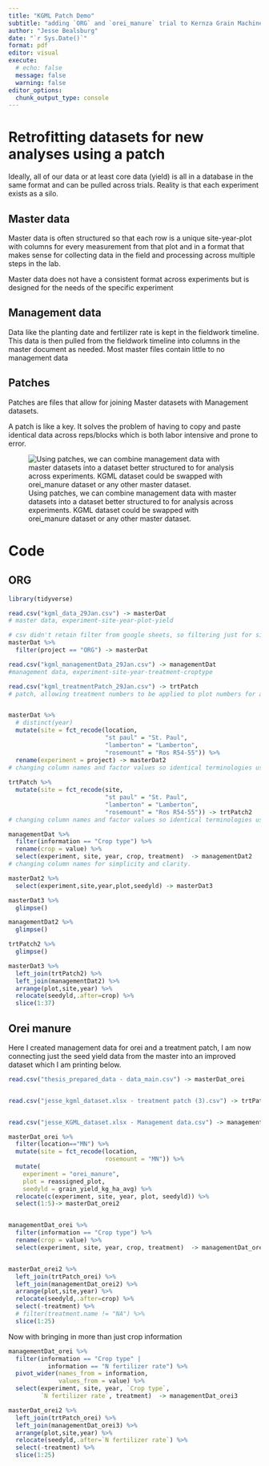 ```yaml
---
title: "KGML Patch Demo"
subtitle: "adding `ORG` and `orei_manure` trial to Kernza Grain Machine Learning (KGML) dataset"
author: "Jesse Bealsburg"
date: "`r Sys.Date()`"
format: pdf
editor: visual
execute:
  # echo: false
  message: false
  warning: false
editor_options: 
  chunk_output_type: console
---
```


# Retrofitting datasets for new analyses using a patch

Ideally, all of our data or at least core data (yield) is all in a database in the same format and can be pulled across trials. Reality is that each experiment exists as a silo.

## Master data

Master data is often structured so that each row is a unique site-year-plot with columns for every measurement from that plot and in a format that makes sense for collecting data in the field and processing across multiple steps in the lab.

Master data does not have a consistent format across experiments but is designed for the needs of the specific experiment

## Management data

Data like the planting date and fertilizer rate is kept in the fieldwork timeline. This data is then pulled from the fieldwork timeline into columns in the master document as needed. Most master files contain little to no management data

## Patches

Patches are files that allow for joining Master datasets with Management datasets.

A patch is like a key. It solves the problem of having to copy and paste identical data across reps/blocks which is both labor intensive and prone to error.

![Using patches, we can combine management data with master datasets into a dataset better structured to for analysis across experiments. KGML dataset could be swapped with orei_manure dataset or any other master dataset.](kgml_patch_infographic.png)

\newpage

# Code

## ORG

```r

library(tidyverse)

read.csv("kgml_data_29Jan.csv") -> masterDat
# master data, experiment-site-year-plot-yield

# csv didn't retain filter from google sheets, so filtering just for simplicity
masterDat %>% 
  filter(project == "ORG") -> masterDat

read.csv("kgml_managementData_29Jan.csv") -> managementDat
#management data, experiment-site-year-treatment-croptype

read.csv("kgml_treatmentPatch_29Jan.csv") -> trtPatch
# patch, allowing treatment numbers to be applied to plot numbers for a given experiment-site-year-plot-treatment


masterDat %>% 
  # distinct(year)
  mutate(site = fct_recode(location,
                           "st paul" = "St. Paul",
                           "lamberton" = "Lamberton",
                           "rosemount" = "Ros R54-55")) %>% 
  rename(experiment = project) -> masterDat2
# changing column names and factor values so identical terminologies used
  
trtPatch %>% 
  mutate(site = fct_recode(site,
                           "st paul" = "St. Paul",
                           "lamberton" = "Lamberton",
                           "rosemount" = "Ros R54-55")) -> trtPatch2
# changing column names and factor values so identical terminologies used

```

```r

managementDat %>% 
  filter(information == "Crop type") %>% 
  rename(crop = value) %>% 
  select(experiment, site, year, crop, treatment)  -> managementDat2
# changing column names for simplicity and clarity. 

masterDat2 %>% 
  select(experiment,site,year,plot,seedyld) -> masterDat3

masterDat3 %>% 
  glimpse() 

managementDat2 %>% 
  glimpse()

trtPatch2 %>% 
  glimpse()
```

```r

masterDat3 %>% 
  left_join(trtPatch2) %>% 
  left_join(managementDat2) %>% 
  arrange(plot,site,year) %>% 
  relocate(seedyld,.after=crop) %>% 
  slice(1:37)
```

\newpage

## Orei manure

Here I created management data for orei and a treatment patch, I am now connecting just the seed yield data from the master into an improved dataset which I am printing below.

```r

read.csv("thesis_prepared_data - data_main.csv") -> masterDat_orei


read.csv("jesse_kgml_dataset.xlsx - treatment patch (3).csv") -> trtPatch_orei


read.csv("jesse_KGML_dataset.xlsx - Management data.csv") -> managementDat_orei

masterDat_orei %>% 
  filter(location=="MN") %>% 
  mutate(site = fct_recode(location,
                           rosemount = "MN")) %>% 
  mutate(
    experiment = "orei_manure",
    plot = reassigned_plot,
    seedyld = grain_yield_kg_ha_avg) %>% 
  relocate(c(experiment, site, year, plot, seedyld)) %>% 
  select(1:5)-> masterDat_orei2


managementDat_orei %>% 
  filter(information == "Crop type") %>% 
  rename(crop = value) %>% 
  select(experiment, site, year, crop, treatment)  -> managementDat_orei2


masterDat_orei2 %>% 
  left_join(trtPatch_orei) %>%
  left_join(managementDat_orei2) %>% 
  arrange(plot,site,year) %>% 
  relocate(seedyld,.after=crop) %>%
  select(-treatment) %>% 
  # filter(treatment.name != "NA") %>% 
  slice(1:25)

```

Now with bringing in more than just crop information

```r
managementDat_orei %>% 
  filter(information == "Crop type" |
           information == "N fertilizer rate") %>% 
  pivot_wider(names_from = information,
              values_from = value) %>% 
  select(experiment, site, year, `Crop type`, 
         `N fertilizer rate`, treatment)  -> managementDat_orei3

masterDat_orei2 %>% 
  left_join(trtPatch_orei) %>%
  left_join(managementDat_orei3) %>% 
  arrange(plot,site,year) %>% 
  relocate(seedyld,.after=`N fertilizer rate`) %>%
  select(-treatment) %>% 
  slice(1:25)

```
